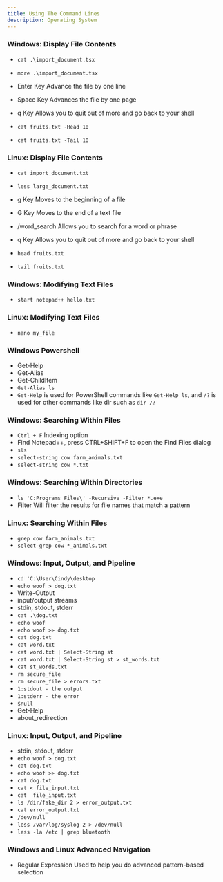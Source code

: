 ```yaml
---
title: Using The Command Lines
description: Operating System
---
```


### Windows: Display File Contents
- `cat .\import_document.tsx`
- `more .\import_document.tsx`

- Enter Key
Advance the file by one line 

- Space Key
Advances the file by one page 

- q Key
Allows you to quit out of more and go back to your shell

- `cat fruits.txt -Head 10`
- `cat fruits.txt -Tail 10`

### Linux: Display File Contents
- `cat import_document.txt`
- `less large_document.txt`

- g Key 
Moves to the beginning of a file

- G Key 
Moves to the end of a text file

- /word_search 
Allows you to search for a word or phrase 

- q Key
Allows you to quit out of more and go back to your shell

- `head fruits.txt`
- `tail fruits.txt`

### Windows: Modifying Text Files
- `start notepad++ hello.txt`

### Linux: Modifying Text Files
- `nano my_file`

### Windows Powershell 
- Get-Help 
- Get-Alias 
- Get-ChildItem 
- `Get-Alias ls`
- `Get-Help`  is used for PowerShell commands like `Get-Help ls`, and `/?` is used for other commands like dir such as `dir /?` 

### Windows: Searching Within Files 
- `Ctrl + F` Indexing option 
- Find Notepad++, press CTRL+SHIFT+F to open the Find Files dialog
- `sls`
- `select-string cow farm_animals.txt`
- `select-string cow *.txt`

### Windows: Searching Within Directories 
 - `ls 'C:Programs Files\' -Recursive -Filter *.exe`
 - Filter 
 Will filter the results for file names that match a pattern

### Linux: Searching Within Files 
- `grep cow farm_animals.txt`
- `select-grep cow *_animals.txt`

### Windows: Input, Output, and Pipeline 
- `cd 'C:\User\Cindy\desktop`
- `echo woof > dog.txt`
- Write-Output 
- input/output streams 
- stdin, stdout, stderr 
- `cat .\dog.txt`
- `echo woof`
- `echo woof >> dog.txt`
- `cat dog.txt`
- `cat word.txt`
- `cat word.txt | Select-String st`
- `cat word.txt | Select-String st > st_words.txt`
- `cat st_words.txt`
- `rm secure_file`
- `rm secure_file > errors.txt`
- `1:stdout - the output`
- `1:stderr - the error`
- `$null`
- Get-Help
- about_redirection


### Linux: Input, Output, and Pipeline 
- stdin, stdout, stderr 
- `echo woof > dog.txt`
- `cat dog.txt`
- `echo woof >> dog.txt`
- `cat dog.txt`
- `cat < file_input.txt`
- `cat  file_input.txt`
- `ls /dir/fake_dir 2 > error_output.txt`
- `cat error_output.txt`
- `/dev/null`
- `less /var/log/syslog 2 > /dev/null`
- `less -la /etc | grep bluetooth`

### Windows and Linux Advanced Navigation 
- Regular Expression 
Used to help you do advanced pattern-based selection 
